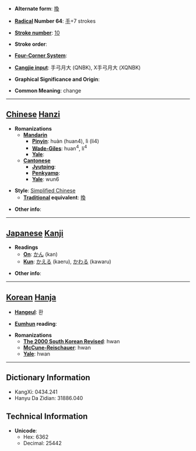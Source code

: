 * '''Alternate form''': [[換]]

* '''[[Wiktionary:Chinese radical index| Radical]] Number 64''': [[Wiktionary:Chinese radical index 手|手]]+7 strokes

* '''[[Wiktionary:Chinese total strokes index|Stroke number]]''': [[Wiktionary:Chinese total strokes index 10|10]]

* '''Stroke order''': 

* '''[[Wiktionary:Chinese four corner index|Four-Corner System]]''': 

* '''[[Wiktionary:Chinese Cangjie index|Cangjie input]]''': 手弓月大 (QNBK), X手弓月大 (XQNBK)

* '''Graphical Significance and Origin''': 

* '''Common Meaning''': change

----

== [[Chinese]] [[Hanzi]] ==

* '''Romanizations'''
** '''[[Mandarin]]'''
*** '''[[Pinyin]]''': huàn (huan4), lì (li4)
*** '''[[Wade-Giles]]''': huan<sup>4</sup>, li<sup>4</sup>
*** '''[[Yale]]''': 
** '''[[Cantonese]]'''
*** '''[[Jyutping]]''':
*** '''[[Penkyamp]]''': 
*** '''[[Yale]]''': wun6

* '''Style''': [[Simplified Chinese]] 
** '''[[Traditional Chinese|Traditional]] equivalent''': [[換]]

* '''Other info''': 

----

== [[Japanese]] [[Kanji]] ==

* '''Readings'''
** '''[[On]]''': [[かん]] (kan)
** '''[[Kun]]''': [[かえる]] (kaeru), [[かわる]] (kawaru)

* '''Other info''':  

----

== [[Korean]] [[Hanja]] ==

* '''[[Hangeul]]''': 환

* '''[[Eumhun]] reading''': 

* '''Romanizations'''
** '''[[The 2000 South Korean Revised Romanization|The 2000 South Korean Revised]]''': hwan
** '''[[McCune-Reischauer]]''': hwan
** '''[[Yale]]''': hwan

----

== Dictionary Information ==

* KangXi: 0434.241
* Hanyu Da Zidian: 31886.040

== Technical Information ==

* '''Unicode''':
** Hex: 6362
** Decimal: 25442